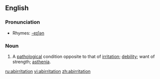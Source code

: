 ==English==

===Pronunciation===
*Rhymes: [[Rhymes:English:-eɪʃǝn|-eɪʃǝn]]

===Noun===
{{en-noun}}

# {{medicine}} A [[pathological]] condition opposite to that of [[irritation]]; [[debility]]; want of strength; [[asthenia]].

[[ru:abirritation]]
[[vi:abirritation]]
[[zh:abirritation]]